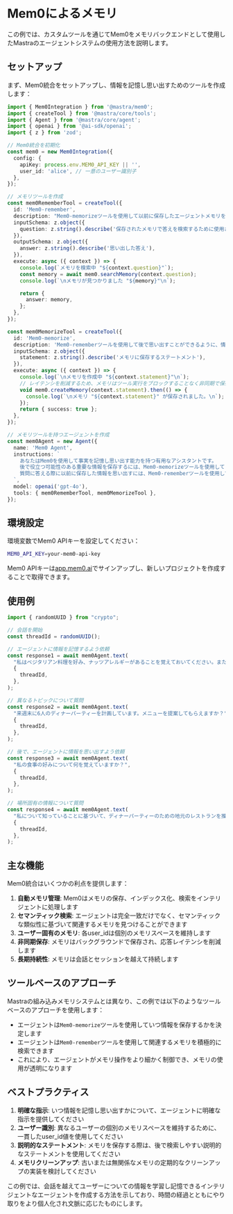 # Mem0によるメモリ

この例では、カスタムツールを通じてMem0をメモリバックエンドとして使用したMastraのエージェントシステムの使用方法を説明します。

## セットアップ

まず、Mem0統合をセットアップし、情報を記憶し思い出すためのツールを作成します：

```typescript
import { Mem0Integration } from '@mastra/mem0';
import { createTool } from '@mastra/core/tools';
import { Agent } from '@mastra/core/agent';
import { openai } from '@ai-sdk/openai';
import { z } from 'zod';

// Mem0統合を初期化
const mem0 = new Mem0Integration({
  config: {
    apiKey: process.env.MEM0_API_KEY || '',
    user_id: 'alice', // 一意のユーザー識別子
  },
});

// メモリツールを作成
const mem0RememberTool = createTool({
  id: 'Mem0-remember',
  description: "Mem0-memorizeツールを使用して以前に保存したエージェントメモリを思い出します。",
  inputSchema: z.object({
    question: z.string().describe('保存されたメモリで答えを検索するために使用される質問。'),
  }),
  outputSchema: z.object({
    answer: z.string().describe('思い出した答え'),
  }),
  execute: async ({ context }) => {
    console.log(`メモリを検索中 "${context.question}"`);
    const memory = await mem0.searchMemory(context.question);
    console.log(`\nメモリが見つかりました "${memory}"\n`);

    return {
      answer: memory,
    };
  },
});

const mem0MemorizeTool = createTool({
  id: 'Mem0-memorize',
  description: 'Mem0-rememberツールを使用して後で思い出すことができるように、情報をmem0に保存します。',
  inputSchema: z.object({
    statement: z.string().describe('メモリに保存するステートメント'),
  }),
  execute: async ({ context }) => {
    console.log(`\nメモリを作成中 "${context.statement}"\n`);
    // レイテンシを削減するため、メモリはツール実行をブロックすることなく非同期で保存できます
    void mem0.createMemory(context.statement).then(() => {
      console.log(`\nメモリ "${context.statement}" が保存されました。\n`);
    });
    return { success: true };
  },
});

// メモリツールを持つエージェントを作成
const mem0Agent = new Agent({
  name: 'Mem0 Agent',
  instructions: `
    あなたはMem0を使用して事実を記憶し思い出す能力を持つ有用なアシスタントです。
    後で役立つ可能性のある重要な情報を保存するには、Mem0-memorizeツールを使用してください。
    質問に答える際に以前に保存した情報を思い出すには、Mem0-rememberツールを使用してください。
  `,
  model: openai('gpt-4o'),
  tools: { mem0RememberTool, mem0MemorizeTool },
});
```

## 環境設定

環境変数でMem0 APIキーを設定してください：

```bash
MEM0_API_KEY=your-mem0-api-key
```

Mem0 APIキーは[app.mem0.ai](https://app.mem0.ai)でサインアップし、新しいプロジェクトを作成することで取得できます。

## 使用例

```typescript
import { randomUUID } from "crypto";

// 会話を開始
const threadId = randomUUID();

// エージェントに情報を記憶するよう依頼
const response1 = await mem0Agent.text(
  "私はベジタリアン料理を好み、ナッツアレルギーがあることを覚えておいてください。また、私はサンフランシスコに住んでいます。",
  {
    threadId,
  },
);

// 異なるトピックについて質問
const response2 = await mem0Agent.text(
  "来週末に6人のディナーパーティーを計画しています。メニューを提案してもらえますか？",
  {
    threadId,
  },
);

// 後で、エージェントに情報を思い出すよう依頼
const response3 = await mem0Agent.text(
  "私の食事の好みについて何を覚えていますか？",
  {
    threadId,
  },
);

// 場所固有の情報について質問
const response4 = await mem0Agent.text(
  "私について知っていることに基づいて、ディナーパーティーのための地元のレストランを推薦してください。",
  {
    threadId,
  },
);
```

## 主な機能

Mem0統合はいくつかの利点を提供します：

1. **自動メモリ管理**: Mem0はメモリの保存、インデックス化、検索をインテリジェントに処理します
2. **セマンティック検索**: エージェントは完全一致だけでなく、セマンティックな類似性に基づいて関連するメモリを見つけることができます
3. **ユーザー固有のメモリ**: 各user_idは個別のメモリスペースを維持します
4. **非同期保存**: メモリはバックグラウンドで保存され、応答レイテンシを削減します
5. **長期持続性**: メモリは会話とセッションを越えて持続します

## ツールベースのアプローチ

Mastraの組み込みメモリシステムとは異なり、この例では以下のようなツールベースのアプローチを使用します：

- エージェントは`Mem0-memorize`ツールを使用していつ情報を保存するかを決定します
- エージェントは`Mem0-remember`ツールを使用して関連するメモリを積極的に検索できます
- これにより、エージェントがメモリ操作をより細かく制御でき、メモリの使用が透明になります

## ベストプラクティス

1. **明確な指示**: いつ情報を記憶し思い出すかについて、エージェントに明確な指示を提供してください
2. **ユーザー識別**: 異なるユーザーの個別のメモリスペースを維持するために、一貫したuser_id値を使用してください
3. **説明的なステートメント**: メモリを保存する際は、後で検索しやすい説明的なステートメントを使用してください
4. **メモリクリーンアップ**: 古いまたは無関係なメモリの定期的なクリーンアップの実装を検討してください

この例では、会話を越えてユーザーについての情報を学習し記憶できるインテリジェントなエージェントを作成する方法を示しており、時間の経過とともにやり取りをより個人化され文脈に応じたものにします。
